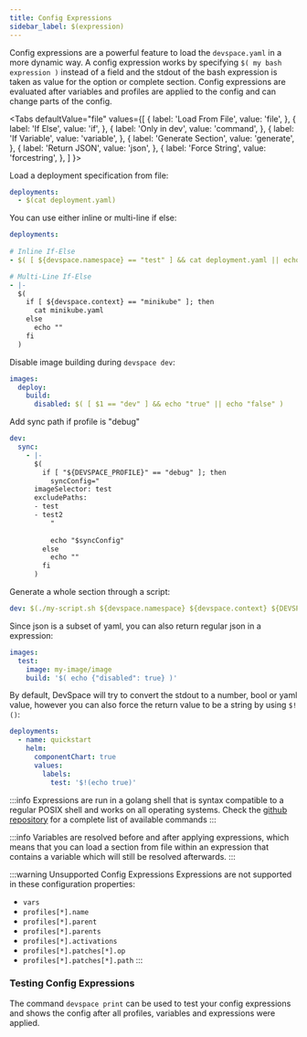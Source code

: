 ```yaml
---
title: Config Expressions
sidebar_label: $(expression)
---
```



Config expressions are a powerful feature to load the `devspace.yaml` in a more dynamic way. A config expression works by specifying `$( my bash expression )` instead of a field and the stdout of the bash expression is taken as value for the option or complete section. Config expressions are evaluated after variables and profiles are applied to the config and can change parts of the config.

<Tabs
    defaultValue="file"
    values={[
        { label: 'Load From File', value: 'file', },
        { label: 'If Else', value: 'if', },
        { label: 'Only in dev', value: 'command', },
        { label: 'If Variable', value: 'variable', },
        { label: 'Generate Section', value: 'generate', },
        { label: 'Return JSON', value: 'json', },
        { label: 'Force String', value: 'forcestring', },
    ]
    }>
<TabItem value="file">

Load a deployment specification from file:
```yaml
deployments:
  - $(cat deployment.yaml)
```

</TabItem>
<TabItem value="if">

You can use either inline or multi-line if else:
```yaml
deployments:
    
# Inline If-Else
- $( [ ${devspace.namespace} == "test" ] && cat deployment.yaml || echo "" )

# Multi-Line If-Else
- |-
  $(
    if [ ${devspace.context} == "minikube" ]; then
      cat minikube.yaml
    else
      echo ""
    fi
  )
```

</TabItem>
<TabItem value="command">

Disable image building during `devspace dev`:
```yaml
images:
  deploy:
    build:
      disabled: $( [ $1 == "dev" ] && echo "true" || echo "false" )
```

</TabItem>
<TabItem value="variable">

Add sync path if profile is "debug"

```yaml
dev:
  sync:
    - |-
      $(
        if [ "${DEVSPACE_PROFILE}" == "debug" ]; then
          syncConfig="
      imageSelector: test
      excludePaths:
      - test
      - test2
          "
      
          echo "$syncConfig"
        else
          echo ""
        fi
      )
```

</TabItem>
<TabItem value="generate">

Generate a whole section through a script:
```yaml
dev: $(./my-script.sh ${devspace.namespace} ${devspace.context} ${DEVSPACE_PROFILE})
```

</TabItem>
<TabItem value="json">

Since json is a subset of yaml, you can also return regular json in a expression:
```yaml
images:
  test:
    image: my-image/image
    build: '$( echo {"disabled": true} )'
```

</TabItem>
<TabItem value="forcestring">

By default, DevSpace will try to convert the stdout to a number, bool or yaml value, however you can also force the return value to be a string by using `$!()`:
```yaml
deployments:
  - name: quickstart
    helm:
      componentChart: true
      values:
        labels:
          test: '$!(echo true)'
```

</TabItem>
</Tabs>

:::info
Expressions are run in a golang shell that is syntax compatible to a regular POSIX shell and works on all operating systems. Check the [github repository](https://github.com/mvdan/sh/blob/master/interp/builtin.go#L23) for a complete list of available commands
:::

:::info
Variables are resolved before and after applying expressions, which means that you can load a section from file within an expression that contains a variable which will still be resolved afterwards.
:::

:::warning Unsupported Config Expressions
Expressions are not supported in these configuration properties:
- `vars`
- `profiles[*].name`
- `profiles[*].parent`
- `profiles[*].parents`
- `profiles[*].activations`
- `profiles[*].patches[*].op`
- `profiles[*].patches[*].path`
:::

### Testing Config Expressions

The command `devspace print` can be used to test your config expressions and shows the config after all profiles, variables and expressions were applied.
